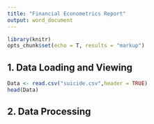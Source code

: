 ```yaml
---
title: "Financial Econometrics Report"
output: word_document
---
```


```r
library(knitr)
opts_chunk$set(echo = T, results = "markup")
```

## 1. Data Loading and Viewing
```r
Data <- read.csv("suicide.csv",header = TRUE)
head(Data)
```

## 2. Data Processing

